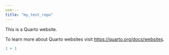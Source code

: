 ```yaml
---
use---
title: "my_test_repo"
---
```


This is a Quarto website.

To learn more about Quarto websites visit <https://quarto.org/docs/websites>.

```r
1 + 1
```

